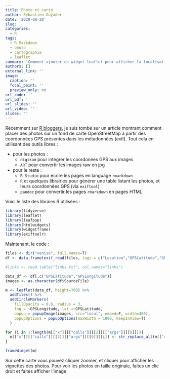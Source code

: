 ```yaml
---
title: Photo et carto
author: Sébastien Guyader
date: '2020-08-20'
slug:
categories:
  - R
tags:
  - R Markdown
  - photo
  - cartographie
  - leaflet
summary: 'Comment ajouter un widget leaflet pour afficher la localisation de photos sur un fond de carte OpenStreetMap'
authors: []
external_link: ''
image:
  caption: ''
  focal_point: ''
  preview_only: no
url_code: ''
url_pdf: ''
url_slides: ''
url_video: ''
slides: ''
---
```


Récemment sur [R bloggers](https://www.r-bloggers.com/), je suis tombé sur un article montrant comment placer des photos sur un fond de carte OpenStreetMap à partir des coordonnées GPS présentes dans les métadonnées (exif).
Tout cela en utilisant des outils libres :

* pour les photos :
  + `digikam` pour intégrer les coordonées GPS aux images
  + `ART` pour convertir les images raw en jpg
* pour le reste :
  + `R Studio` pour écrire les pages en language `rmarkdown`
  + `R` et quelques librairies pour générer une table listant les photos, et leurs coordonnées GPS (via `exiftool`)
  + `pandoc` pour convertir les pages `rmarkdown` en pages HTML

Voici le liste des libraies R utilisées :

```r
library(tidyverse)
library(leaflet)
library(leafpop)
library(htmlwidgets)
library(widgetframe)
library(exiftoolr)
```

Maintenant, le code :

```r
files <- dir("venise", full.names=T)
df <- data.frame(exif_read(files, tags = c("Location","GPSLatitude","GPSLongitude")))

#links <- read.table("links.txt", col.names="links")

data_df <- df[,c("GPSLatitude","GPSLongitude")]
images <- as.character(df$SourceFile)

m <- leaflet(data_df, height=700) %>%
  addTiles() %>%
  addCircleMarkers(
    fillOpacity = 0.6, radius = 3,
    lng = ~GPSLongitude, lat =~GPSLatitude, 
    popup = popupImage(images, src="local", embed=F, width=400),
    popupOptions = popupOptions(maxWidth = 1000, keepInView=T)
  )

for (i in 1:length(m[["x"]][["calls"]][[2]][["args"]][[9]])){
  m[["x"]][["calls"]][[2]][["args"]][[9]][[i]] <- str_replace_all(m[["x"]][["calls"]][[2]][["args"]][[9]][[i]], "../graphs", "../../../../venise")
}

```

```r
frameWidget(m)
```

Sur cette carte vous pouvez cliquer zoomer, et cliquer pour afficher les vignettes des photos. Pour voir les photos en taille originale, faites un clic droit et faites afficher l'image